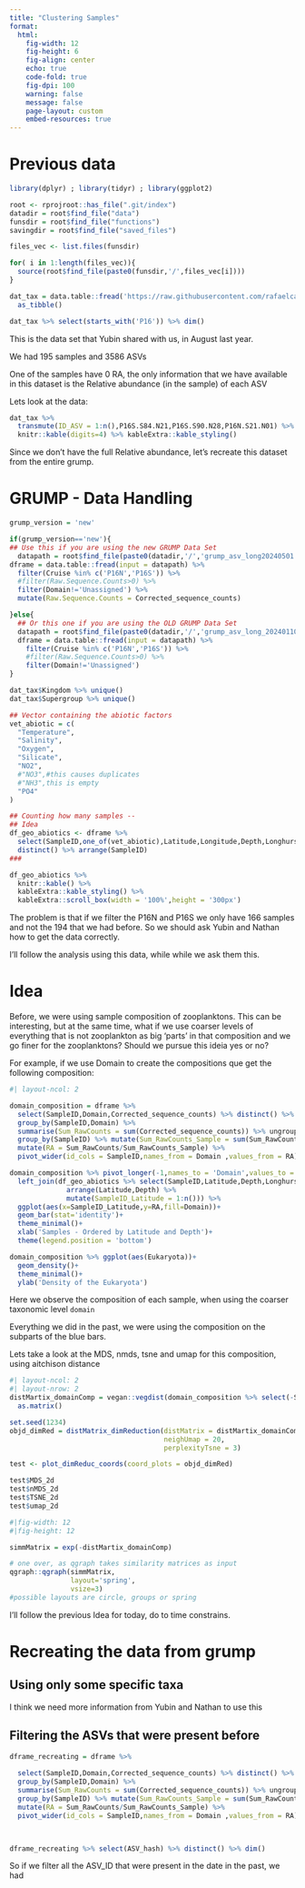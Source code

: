 ```yaml
---
title: "Clustering Samples"
format: 
  html:
    fig-width: 12
    fig-height: 6
    fig-align: center
    echo: true
    code-fold: true
    fig-dpi: 100
    warning: false
    message: false
    page-layout: custom
    embed-resources: true
---
```


::: panel-tabset

# Previous data

```r
library(dplyr) ; library(tidyr) ; library(ggplot2)

root <- rprojroot::has_file(".git/index")
datadir = root$find_file("data")
funsdir = root$find_file("functions")
savingdir = root$find_file("saved_files")

files_vec <- list.files(funsdir)

for( i in 1:length(files_vec)){
  source(root$find_file(paste0(funsdir,'/',files_vec[i])))
}

dat_tax = data.table::fread('https://raw.githubusercontent.com/rafaelcatoia/zoop_16N/main/treated_taxonomy_dat.csv') %>%
  as_tibble()

dat_tax %>% select(starts_with('P16')) %>% dim()
```
This is the data set that Yubin shared with us, in August last year. 

We had 195 samples and 3586 ASVs

One of the samples have 0 RA, the only information that we have available in this dataset is the Relative abundance (in the sample) of each ASV

Lets look at the data:

```r
dat_tax %>%
  transmute(ID_ASV = 1:n(),P16S.S84.N21,P16S.S90.N28,P16N.S21.N01) %>% head(5) %>% 
  knitr::kable(digits=4) %>% kableExtra::kable_styling()
```

Since we don't have the full Relative abundance, let's recreate this dataset from the entire grump.


# GRUMP - Data Handling

```r
grump_version = 'new'

if(grump_version=='new'){
## Use this if you are using the new GRUMP Data Set
  datapath = root$find_file(paste0(datadir,'/','grump_asv_long20240501.csv'))
dframe = data.table::fread(input = datapath) %>%
  filter(Cruise %in% c('P16N','P16S')) %>% 
  #filter(Raw.Sequence.Counts>0) %>% 
  filter(Domain!='Unassigned') %>% 
  mutate(Raw.Sequence.Counts = Corrected_sequence_counts)

}else{
  ## Or this one if you are using the OLD GRUMP Data Set
  datapath = root$find_file(paste0(datadir,'/','grump_asv_long_20240110.csv'))
  dframe = data.table::fread(input = datapath) %>%
    filter(Cruise %in% c('P16N','P16S')) %>% 
    #filter(Raw.Sequence.Counts>0) %>% 
    filter(Domain!='Unassigned')
}

dat_tax$Kingdom %>% unique()
dat_tax$Supergroup %>% unique()

## Vector containing the abiotic factors
vet_abiotic = c(
  "Temperature",
  "Salinity",
  "Oxygen",
  "Silicate",
  "NO2",
  #"NO3",#this causes duplicates
  #"NH3",this is empty
  "PO4"
)

## Counting how many samples --
## Idea 
df_geo_abiotics <- dframe %>%
  select(SampleID,one_of(vet_abiotic),Latitude,Longitude,Depth,Longhurst_Short) %>%
  distinct() %>% arrange(SampleID)
###

df_geo_abiotics %>% 
  knitr::kable() %>% 
  kableExtra::kable_styling() %>% 
  kableExtra::scroll_box(width = '100%',height = '300px')
```

The problem is that if we filter the P16N and P16S we only have 166 samples and not the 194 that we had before. 
So we should ask Yubin and Nathan how to get the data correctly.

I'll follow the analysis using this data, while while we ask them this.

# Idea 

Before, we were using sample composition of zooplanktons. This can be interesting, but at the same time, what if we use coarser levels of everything that is not zooplankton as big 'parts' in that composition and we go finer for the zooplanktons? Should we pursue this ideia yes or no?

For example, if we use Domain to create the compositions que get the following composition:

```r
#| layout-ncol: 2

domain_composition = dframe %>% 
  select(SampleID,Domain,Corrected_sequence_counts) %>% distinct() %>% 
  group_by(SampleID,Domain) %>% 
  summarise(Sum_RawCounts = sum(Corrected_sequence_counts)) %>% ungroup %>% 
  group_by(SampleID) %>% mutate(Sum_RawCounts_Sample = sum(Sum_RawCounts)) %>% 
  mutate(RA = Sum_RawCounts/Sum_RawCounts_Sample) %>% 
  pivot_wider(id_cols = SampleID,names_from = Domain ,values_from = RA) %>% data.frame()

domain_composition %>% pivot_longer(-1,names_to = 'Domain',values_to = 'RA') %>% 
  left_join(df_geo_abiotics %>% select(SampleID,Latitude,Depth,Longhurst_Short) %>%
              arrange(Latitude,Depth) %>% 
              mutate(SampleID_Latitude = 1:n())) %>% 
  ggplot(aes(x=SampleID_Latitude,y=RA,fill=Domain))+
  geom_bar(stat='identity')+
  theme_minimal()+
  xlab('Samples - Ordered by Latitude and Depth')+
  theme(legend.position = 'bottom')

domain_composition %>% ggplot(aes(Eukaryota))+
  geom_density()+
  theme_minimal()+
  ylab('Density of the Eukaryota')
```

Here we observe the composition of each sample, when using the coarser taxonomic level `domain`

Everything we did in the past, we were using the composition on the subparts of the blue bars.

Lets take a look at the MDS, nmds, tsne and umap for this composition, using aitchison distance

```r
#| layout-ncol: 2
#| layout-nrow: 2
distMartix_domainComp = vegan::vegdist(domain_composition %>% select(-SampleID),method = 'aitchison') %>% 
  as.matrix()

set.seed(1234)
objd_dimRed = distMatrix_dimReduction(distMatrix = distMartix_domainComp,
                                      neighUmap = 20,
                                      perplexityTsne = 3)

test <- plot_dimReduc_coords(coord_plots = objd_dimRed)

test$MDS_2d
test$nMDS_2d
test$TSNE_2d
test$umap_2d
```


```r
#|fig-width: 12
#|fig-height: 12

simmMatrix = exp(-distMartix_domainComp)

# one over, as qgraph takes similarity matrices as input
qgraph::qgraph(simmMatrix,
               layout='spring',
               vsize=3)
#possible layouts are circle, groups or spring
```
I'll follow the previous Idea for today, do to time constrains.

# Recreating the data from grump 

## Using only some specific taxa

I think we need more information from Yubin and Nathan to use this 



## Filtering the ASVs that were present before 

```r
dframe_recreating = dframe %>% 
  
  select(SampleID,Domain,Corrected_sequence_counts) %>% distinct() %>% 
  group_by(SampleID,Domain) %>% 
  summarise(Sum_RawCounts = sum(Corrected_sequence_counts)) %>% ungroup %>% 
  group_by(SampleID) %>% mutate(Sum_RawCounts_Sample = sum(Sum_RawCounts)) %>% 
  mutate(RA = Sum_RawCounts/Sum_RawCounts_Sample) %>% 
  pivot_wider(id_cols = SampleID,names_from = Domain ,values_from = RA) %>% data.frame()

  

dframe_recreating %>% select(ASV_hash) %>% distinct() %>% dim()
```

So if we filter all the ASV_ID that were present in the date in the past, we had 





:::
